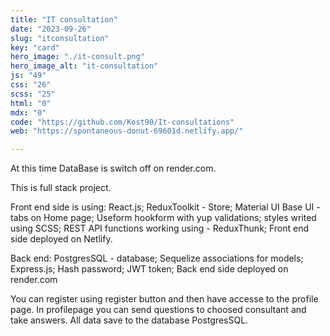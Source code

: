 ```yaml
---
title: "IT consultation"
date: "2023-09-26"
slug: "itconsultation"
key: "card"
hero_image: "./it-consult.png"
hero_image_alt: "it-consultation"
js: "49"
css: "26"
scss: "25"
html: "0"
mdx: "0"
code: "https://github.com/Kost90/It-consultations"
web: "https://spontaneous-donut-69601d.netlify.app/"

---
```



At this time DataBase is switch off on render.com.

This is full stack project.

Front end side is using: React.js; ReduxToolkit - Store; Material UI Base UI - tabs on Home page; Useform hookform with yup validations; styles writed using SCSS; REST API functions working using - ReduxThunk; Front end side deployed on Netlify.

Back end: PostgresSQL - database; Sequelize associations for models; Express.js; Hash password; JWT token; Back end side deployed on render.com

You can register using register button and then have accesse to the profile page. In profilepage you can send questions to choosed consultant and take answers. All data save to the database PostgresSQL.